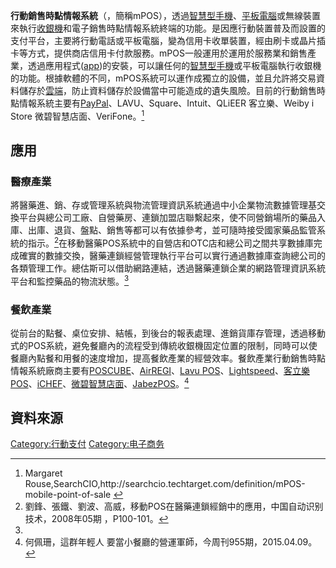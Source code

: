{{multiple issues|
{{inappropriate tone|time=2015-06-29T16:07:39+00:00}}
{{original research|time=2015-06-29T16:07:39+00:00}}
}}
'''行動銷售時點情報系統'''（{{lang|en|mobile point of sale}}，簡稱mPOS），透過[[智慧型手機|智慧型手機]]、[[平板電腦|平板電腦]]或無線裝置來執行[[收銀機|收銀機]]和電子銷售時點情報系統終端的功能。是因應行動裝置普及而設置的支付平台，主要將行動電話或平板電腦，變為信用卡收單裝置，經由刷卡或晶片插卡等方式，提供商店信用卡付款服務。mPOS一般運用於運用於服務業和銷售產業，透過應用程式([[app|app]])的安裝，可以讓任何的[[智慧型手機|智慧型手機]]或平板電腦執行收銀機的功能。根據軟體的不同，mPOS系統可以運作成獨立的設備，並且允許將交易資料儲存於[[雲端|雲端]]，防止資料儲存於設備當中可能造成的遺失風險。目前的行動銷售時點情報系統主要有[[PayPal|PayPal]]、LAVU、Square、Intuit、QLiEER 客立樂、Weiby i Store 微碧智慧店面、VeriFone。<ref>Margaret Rouse,SearchCIO,http://searchcio.techtarget.com/definition/mPOS-mobile-point-of-sale {{Wayback|url=http://searchcio.techtarget.com/definition/mPOS-mobile-point-of-sale |date=20210419230749 }}</ref>

== 應用 ==
===醫療產業===
將醫藥進、銷、存或管理系統與物流管理資訊系統通過中小企業物流數據管理基交換平台與總公司工廠、自營藥房、連鎖加盟店聯繫起來，使不同營銷場所的藥品入庫、出庫、退貨、盤點、銷售等都可以有依據參考，並可隨時接受國家藥品監管系統的指示。<ref name="multiple" >劉鋒、張鐵、劉波、高威，移動POS在醫藥連鎖經銷中的應用，中国自动识别技术，2008年05期 ，P100-101。</ref>在移動醫藥POS系統中的自營店和OTC店和總公司之間共享數據庫完成確實的數據交換，醫藥連鎖經營管理執行平台可以實行通過數據庫查詢總公司的各類管理工作。總估斯可以借助網路連結，透過醫藥連鎖企業的網路管理資訊系統平台和監控藥品的物流狀態。<ref name="multiple" />

===餐飲產業===
從前台的點餐、桌位安排、結帳，到後台的報表處理、進銷貨庫存管理，透過移動式的POS系統，避免餐廳內的流程受到傳統收銀機固定位置的限制，同時可以使餐廳內點餐和用餐的速度增加，提高餐飲產業的經營效率。餐飲產業行動銷售時點情報系統廠商主要有[[POSCUBE|POSCUBE]]、[[AirREGI|AirREGI]]、[[Lavu_POS|Lavu POS]]、[[Lightspeed|Lightspeed]]、[[客立樂_POS|客立樂 POS]]、[[iCHEF|iCHEF]]、[[微碧智慧店面|微碧智慧店面]]、[[JabezPOS|JabezPOS]]。<ref> 何佩珊，這群年輕人 要當小餐廳的營運軍師，今周刊955期，2015.04.09。 </ref>

==資料來源==

[[Category:行動支付|Category:行動支付]]
[[Category:电子商务|Category:电子商务]]